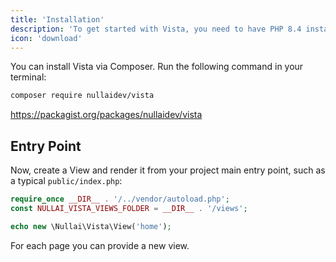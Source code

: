 ```yaml
---
title: 'Installation'
description: 'To get started with Vista, you need to have PHP 8.4 installed on your system.'
icon: 'download'
---
```


You can install Vista via Composer. Run the following command in your terminal:

```bash
composer require nullaidev/vista
```

https://packagist.org/packages/nullaidev/vista

## Entry Point

Now, create a View and render it from your project main entry point, such as a typical `public/index.php`:

```php
require_once __DIR__ . '/../vendor/autoload.php';
const NULLAI_VISTA_VIEWS_FOLDER = __DIR__ . '/views';

echo new \Nullai\Vista\View('home');
```

For each page you can provide a new view.